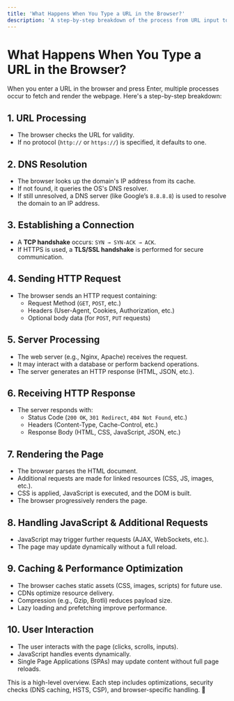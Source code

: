 ```yaml
---
title: 'What Happens When You Type a URL in the Browser?'
description: 'A step-by-step breakdown of the process from URL input to page rendering.'
---
```


# What Happens When You Type a URL in the Browser?

When you enter a URL in the browser and press Enter, multiple processes occur to fetch and render the webpage. Here's a step-by-step breakdown:

## 1. URL Processing

- The browser checks the URL for validity.
- If no protocol (`http://` or `https://`) is specified, it defaults to one.

## 2. DNS Resolution

- The browser looks up the domain's IP address from its cache.
- If not found, it queries the OS's DNS resolver.
- If still unresolved, a DNS server (like Google’s `8.8.8.8`) is used to resolve the domain to an IP address.

## 3. Establishing a Connection

- A **TCP handshake** occurs: `SYN → SYN-ACK → ACK`.
- If HTTPS is used, a **TLS/SSL handshake** is performed for secure communication.

## 4. Sending HTTP Request

- The browser sends an HTTP request containing:
  - Request Method (`GET`, `POST`, etc.)
  - Headers (User-Agent, Cookies, Authorization, etc.)
  - Optional body data (for `POST`, `PUT` requests)

## 5. Server Processing

- The web server (e.g., Nginx, Apache) receives the request.
- It may interact with a database or perform backend operations.
- The server generates an HTTP response (HTML, JSON, etc.).

## 6. Receiving HTTP Response

- The server responds with:
  - Status Code (`200 OK`, `301 Redirect`, `404 Not Found`, etc.)
  - Headers (Content-Type, Cache-Control, etc.)
  - Response Body (HTML, CSS, JavaScript, JSON, etc.)

## 7. Rendering the Page

- The browser parses the HTML document.
- Additional requests are made for linked resources (CSS, JS, images, etc.).
- CSS is applied, JavaScript is executed, and the DOM is built.
- The browser progressively renders the page.

## 8. Handling JavaScript & Additional Requests

- JavaScript may trigger further requests (AJAX, WebSockets, etc.).
- The page may update dynamically without a full reload.

## 9. Caching & Performance Optimization

- The browser caches static assets (CSS, images, scripts) for future use.
- CDNs optimize resource delivery.
- Compression (e.g., Gzip, Brotli) reduces payload size.
- Lazy loading and prefetching improve performance.

## 10. User Interaction

- The user interacts with the page (clicks, scrolls, inputs).
- JavaScript handles events dynamically.
- Single Page Applications (SPAs) may update content without full page reloads.

This is a high-level overview. Each step includes optimizations, security checks (DNS caching, HSTS, CSP), and browser-specific handling. 🚀
